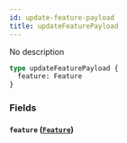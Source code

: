 ```yaml
---
id: update-feature-payload
title: updateFeaturePayload
---
```


No description

```graphql
type updateFeaturePayload {
  feature: Feature
}
```

### Fields

#### `feature` ([`Feature`](/v1/objects/feature))
